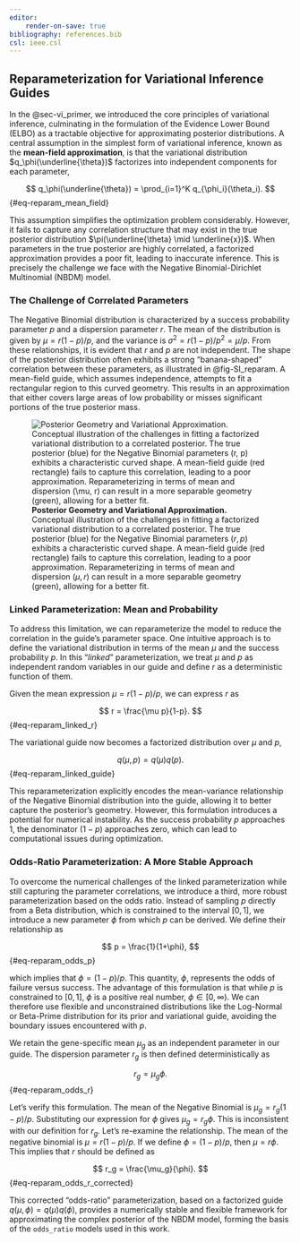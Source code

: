 ```yaml
---
editor:
    render-on-save: true
bibliography: references.bib
csl: ieee.csl
---
```


## Reparameterization for Variational Inference Guides {#sec-reparam}

In the @sec-vi_primer, we introduced the core principles of variational
inference, culminating in the formulation of the Evidence Lower Bound (ELBO) as
a tractable objective for approximating posterior distributions. A central
assumption in the simplest form of variational inference, known as the
**mean-field approximation**, is that the variational distribution
$q_\phi(\underline{\theta})$ factorizes into independent components for each
parameter,

$$
q_\phi(\underline{\theta}) = \prod_{i=1}^K q_{\phi_i}(\theta_i).
$${#eq-reparam_mean_field}

This assumption simplifies the optimization problem considerably. However, it
fails to capture any correlation structure that may exist in the true posterior
distribution $\pi(\underline{\theta} \mid \underline{x})$. When parameters in
the true posterior are highly correlated, a factorized approximation provides a
poor fit, leading to inaccurate inference. This is precisely the challenge we
face with the Negative Binomial-Dirichlet Multinomial (NBDM) model.

### The Challenge of Correlated Parameters

The Negative Binomial distribution is characterized by a success probability
parameter $p$ and a dispersion parameter $r$. The mean of the distribution is
given by $\mu = r(1-p)/p$, and the variance is $\sigma^2 = r(1-p)/p^2 = \mu/p$.
From these relationships, it is evident that $r$ and $p$ are not independent.
The shape of the posterior distribution often exhibits a strong "banana-shaped"
correlation between these parameters, as illustrated in @fig-SI_reparam. A
mean-field guide, which assumes independence, attempts to fit a rectangular
region to this curved geometry. This results in an approximation that either
covers large areas of low probability or misses significant portions of the true
posterior mass.

![**Posterior Geometry and Variational Approximation.** Conceptual illustration
of the challenges in fitting a factorized variational distribution to a
correlated posterior. The true posterior (blue) for the Negative Binomial
parameters $(r, p)$ exhibits a characteristic curved shape. A mean-field guide
(red rectangle) fails to capture this correlation, leading to a poor
approximation. Reparameterizing in terms of mean and dispersion $(\mu, r)$ can
result in a more separable geometry (green), allowing for a better
fit.](./fig/supplementary/figSI_reparam_motivation){#fig-SI_reparam}

### Linked Parameterization: Mean and Probability

To address this limitation, we can reparameterize the model to reduce the
correlation in the guide's parameter space. One intuitive approach is to define
the variational distribution in terms of the mean $\mu$ and the success
probability $p$. In this "*linked*" parameterization, we treat $\mu$ and $p$ as
independent random variables in our guide and define $r$ as a deterministic
function of them.

Given the mean expression $\mu = r(1-p)/p$, we can express $r$ as

$$
r = \frac{\mu p}{1-p}.
$${#eq-reparam_linked_r}

The variational guide now becomes a factorized distribution over $\mu$ and $p$,

$$
q(\mu, p) = q(\mu)q(p).
$${#eq-reparam_linked_guide}

This reparameterization explicitly encodes the mean-variance relationship of the
Negative Binomial distribution into the guide, allowing it to better capture the
posterior's geometry. However, this formulation introduces a potential for
numerical instability. As the success probability $p$ approaches 1, the
denominator $(1-p)$ approaches zero, which can lead to computational issues
during optimization.

### Odds-Ratio Parameterization: A More Stable Approach

To overcome the numerical challenges of the linked parameterization while still
capturing the parameter correlations, we introduce a third, more robust
parameterization based on the odds ratio. Instead of sampling $p$ directly from
a Beta distribution, which is constrained to the interval $[0, 1]$, we introduce
a new parameter $\phi$ from which $p$ can be derived. We define their
relationship as

$$
p = \frac{1}{1+\phi},
$${#eq-reparam_odds_p}

which implies that $\phi = (1-p)/p$. This quantity, $\phi$, represents the odds
of failure versus success. The advantage of this formulation is that while $p$
is constrained to $[0, 1]$, $\phi$ is a positive real number, $\phi \in [0,
\infty)$. We can therefore use flexible and unconstrained distributions like the
Log-Normal or Beta-Prime distribution for its prior and variational guide,
avoiding the boundary issues encountered with $p$.

We retain the gene-specific mean $\mu_g$ as an independent parameter in our
guide. The dispersion parameter $r_g$ is then defined deterministically as

$$
r_g = \mu_g \phi.
$${#eq-reparam_odds_r}

Let's verify this formulation. The mean of the Negative Binomial is $\mu_g =
r_g(1-p)/p$. Substituting our expression for $\phi$ gives $\mu_g = r_g \phi$.
This is inconsistent with our definition for $r_g$. Let's re-examine the
relationship. The mean of the negative binomial is $\mu = r(1-p)/p$. If we
define $\phi = (1-p)/p$, then $\mu = r \phi$. This implies that $r$ should be
defined as

$$
r_g = \frac{\mu_g}{\phi}.
$${#eq-reparam_odds_r_corrected}

This corrected "odds-ratio" parameterization, based on a factorized guide
$q(\mu, \phi) = q(\mu)q(\phi)$, provides a numerically stable and flexible
framework for approximating the complex posterior of the NBDM model, forming the
basis of the `odds_ratio` models used in this work. 